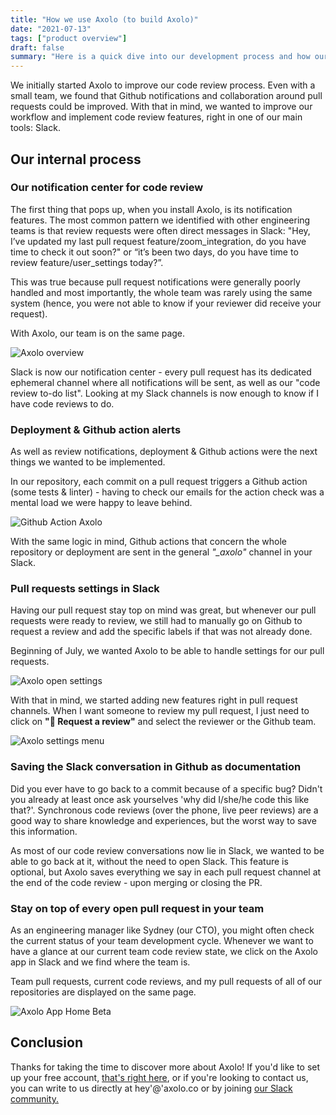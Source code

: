 ```yaml
---
title: "How we use Axolo (to build Axolo)"
date: "2021-07-13"
tags: ["product overview"]
draft: false
summary: "Here is a quick dive into our development process and how our team is Axolo (to build Axolo). We initially started Axolo to improve our code review process. Even with a small team, we found that Github notifications and collaboration around pull requests could be improved."
---
```


We initially started Axolo to improve our code review process. Even with a small team, we found that Github notifications and collaboration around pull requests could be improved. With that in mind, we wanted to improve our workflow and implement code review features, right in one of our main tools: Slack.

## Our internal process

### Our notification center for code review

The first thing that pops up, when you install Axolo, is its notification features. The most common pattern we identified with other engineering teams is that review requests were often direct messages in Slack: "Hey, I’ve updated my last pull request feature/zoom_integration, do you have time to check it out soon?" or “it’s been two days, do you have time to review feature/user_settings today?”.

This was true because pull request notifications were generally poorly handled and most importantly, the whole team was rarely using the same system (hence, you were not able to know if your reviewer did receive your request).

With Axolo, our team is on the same page.

<div style={{ display: "flex", justifyContent: "center" }}>
  <img
    src="https://axolo.s3.eu-west-3.amazonaws.com/communication/blog/axolo_overview.png"
    alt="Axolo overview"
    style={{ width: "600px" }}
  />
</div>

Slack is now our notification center - every pull request has its dedicated ephemeral channel where all notifications will be sent, as well as our "code review to-do list". Looking at my Slack channels is now enough to know if I have code reviews to do.

### Deployment & Github action alerts

As well as review notifications, deployment & Github actions were the next things we wanted to be implemented.

In our repository, each commit on a pull request triggers a Github action (some tests & linter) - having to check our emails for the action check was a mental load we were happy to leave behind.

<div style={{ display: "flex", justifyContent: "center" }}>
  <img
    src="https://axolo.s3.eu-west-3.amazonaws.com/communication/launch/actions.png"
    alt="Github Action Axolo"
    style={{ width: "500px" }}
  />
</div>

With the same logic in mind, Github actions that concern the whole repository or deployment are sent in the general _"\_axolo"_ channel in your Slack.

### Pull requests settings in Slack

Having our pull request stay top on mind was great, but whenever our pull requests were ready to review, we still had to manually go on Github to request a review and add the specific labels if that was not already done.

Beginning of July, we wanted Axolo to be able to handle settings for our pull requests.

<div style={{ display: "flex", justifyContent: "center" }}>
  <img
    src="https://axolo.s3.eu-west-3.amazonaws.com/communication/blog/settings.png"
    alt="Axolo open settings"
    style={{ width: "500px" }}
  />
</div>

With that in mind, we started adding new features right in pull request channels. When I want someone to review my pull request, I just need to click on **"👋 Request a review"** and select the reviewer or the Github team.

<div style={{ display: "flex", justifyContent: "center" }}>
  <img
    src="https://axolo.s3.eu-west-3.amazonaws.com/communication/blog/prsettings.png"
    alt="Axolo settings menu"
    style={{ width: "600px" }}
  />
</div>

### Saving the Slack conversation in Github as documentation

Did you ever have to go back to a commit because of a specific bug? Didn't you already at least once ask yourselves 'why did I/she/he code this like that?'. Synchronous code reviews (over the phone, live peer reviews) are a good way to share knowledge and experiences, but the worst way to save this information.

As most of our code review conversations now lie in Slack, we wanted to be able to go back at it, without the need to open Slack. This feature is optional, but Axolo saves everything we say in each pull request channel at the end of the code review - upon merging or closing the PR.

### Stay on top of every open pull request in your team

As an engineering manager like Sydney (our CTO), you might often check the current status of your team development cycle. Whenever we want to have a glance at our current team code review state, we click on the Axolo app in Slack and we find where the team is.

Team pull requests, current code reviews, and my pull requests of all of our repositories are displayed on the same page.

<div style={{ display: "flex", justifyContent: "center" }}>
  <img
    src="https://axolo.s3.eu-west-3.amazonaws.com/communication/launch/app+home+slack.png"
    alt="Axolo App Home Beta"
    style={{ width: "500px" }}
  />
</div>

## Conclusion

Thanks for taking the time to discover more about Axolo! If you'd like to set up your free account, [that's right here](https://axolo.co), or if you're looking to contact us, you can write to us directly at hey'@'axolo.co or by joining <a target="_blank"
      rel="noopener noreferrer"
      href="https://join.slack.com/t/better-software-eng/shared_invite/zt-s2vkbyt2-AACaP6tnQS0adwezMXVlHQ">
our Slack community.</a>
